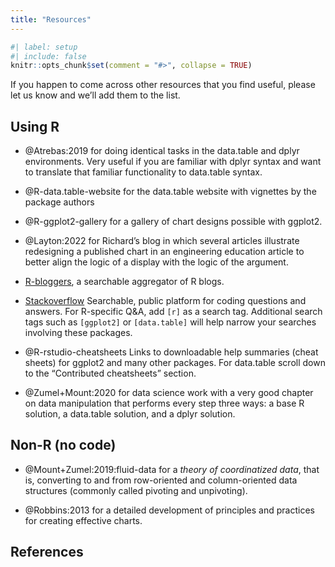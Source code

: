 ```yaml
---
title: "Resources"
---
```


```r
#| label: setup
#| include: false
knitr::opts_chunk$set(comment = "#>", collapse = TRUE)
```


If you happen to come across other resources that you find useful, please let us know and we'll add them to the list. 

## Using R

- @Atrebas:2019 for doing identical tasks in the data.table and dplyr environments. Very useful if you are familiar with dplyr syntax and want to translate that familiar functionality to data.table syntax. 

- @R-data.table-website for the data.table website with vignettes by the package authors 

- @R-ggplot2-gallery for a gallery of chart designs possible with ggplot2.

- @Layton:2022 for Richard's blog in which several articles illustrate redesigning a published chart in an engineering education article to better align the logic of a display with the logic of the argument. 

- [R-bloggers](https://www.r-bloggers.com/), a searchable aggregator of R blogs.

- [Stackoverflow](https://stackoverflow.com/questions/tagged/r) Searchable, public platform for coding questions and answers. For R-specific Q&A, add `[r]` as a search tag. Additional search tags such as `[ggplot2]` or `[data.table]` will help narrow your searches involving these packages. 

- @R-rstudio-cheatsheets Links to downloadable help summaries (cheat sheets) for ggplot2 and many other packages. For data.table scroll down to the "Contributed cheatsheets" section. 

- @Zumel+Mount:2020 for data science work with a very good chapter on data manipulation that performs every step three ways: a base R solution,  a data.table solution, and a dplyr solution. 




## Non-R (no code)

- @Mount+Zumel:2019:fluid-data for a *theory of coordinatized data*, that is, converting to and from row-oriented and column-oriented data structures (commonly called pivoting and unpivoting).

- @Robbins:2013 for a detailed development of principles and practices for creating effective charts.  


## References
